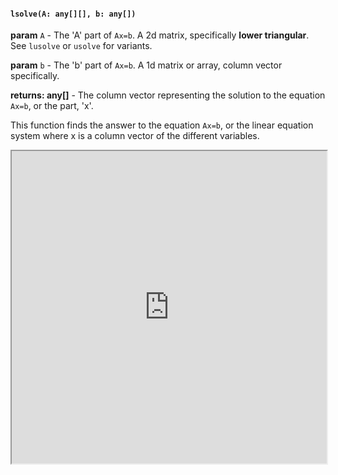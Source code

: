 
#### `lsolve(A: any[][], b: any[])`

**param** `A` - The 'A' part of `Ax=b`. A 2d matrix, specifically **lower triangular**. See `lusolve` or `usolve` for variants.

**param** `b` - The 'b' part of `Ax=b`. A 1d matrix or array, column vector specifically. 

**returns: any[]** - The column vector representing the solution to the equation `Ax=b`, or the part, 'x'. 

This function finds the answer to the equation `Ax=b`, or the linear equation system where x is a column vector of the different variables. 

<Bleed full>
<iframe src="https://hhlab.dev/?code=%0A*import%20math%3Alsolve%0A%0A%0A%2F%2FNote%20that%20this%20will%20not%20work%3B%20it%20is%20not%20lower%20triangular%0Alet%20a%20%3D%20new%20Mat(%5B%5B2%2C3%5D%2C%5B4%2C0%5D%5D)%0Aprint('a%20%3D%20'%2Ba)%0A%0A%2F%2Fwell%20use%20this%20column%20vector%20for%20both%20cases%0A%0Alet%20colv%20%3D%20%5B%5B2%5D%2C%5B1%5D%5D%3B%0A%0Aprint('the%20column%20vector%2C%20is%20%3A'%2Bcolv)%0A%2F%2Ftry%20un-commenting%20the%20line%20below%20and%20seeing%20what%20happens%0A%2F%2Flet%20d%20%3D%20lsolve(a%2C%20colv)%3B%0A%0Alet%20c%20%3D%20%5B%5B2%2C0%5D%2C%5B3%2C4%5D%5D%3B%0Aprint('c%20%3D%20'%2Bc)%3B%0Alet%20solution%20%3D%20lsolve(c%2Ccolv)%3B%0Aprint(%22The%20solution%20is%3A%20%5Cn%22%20%2B%20solution)%0A%0A%2F%2Fverify%20yourself%20using%20A*x%20%3D%3F%20b%20%0A%0Alet%20cx%20%3D%20c*solution%0Aprint('A*x%20%3D%20'%2Bcx%20%2B'%5Cn'%2B'and%20b%20is%20%3A'%2Bcolv)%3B%0A%0Aprint(%22Are%20they%20equal%3F%20%22%2B%20(cx%20%3D%3D%3Dcolv))%0A%0A%0A&auto_run=true"
    width="100%"
    height="500px">
  </iframe>
</Bleed>